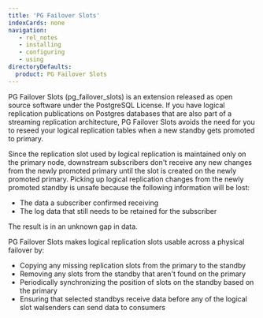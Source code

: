 ```yaml
---
title: 'PG Failover Slots'
indexCards: none
navigation:
   - rel_notes
   - installing
   - configuring
   - using
directoryDefaults:
  product: PG Failover Slots
---
```


PG Failover Slots (pg_failover_slots) is an extension released as open source software under the PostgreSQL License. If you have logical replication publications on Postgres databases that are also part of a streaming replication architecture,
PG Failover Slots avoids the need for you to reseed your logical replication tables when a new standby gets promoted to primary.

Since the replication slot used by logical replication is maintained only on the primary node, downstream subscribers don't receive any new changes from the newly promoted primary until the slot is created on the newly promoted primary. Picking up logical replication changes from the newly promoted standby is unsafe because the following information will be lost:
-  The data a subscriber confirmed receiving
-  The log data that still needs to be retained for the subscriber 

The result is in an unknown gap in data. 

PG Failover Slots makes logical replication slots usable across a physical failover by:

- Copying any missing replication slots from the primary to the standby
- Removing any slots from the standby that aren't found on the primary
- Periodically synchronizing the position of slots on the standby based on the primary
- Ensuring that selected standbys receive data before any of the logical slot walsenders can send data to consumers
